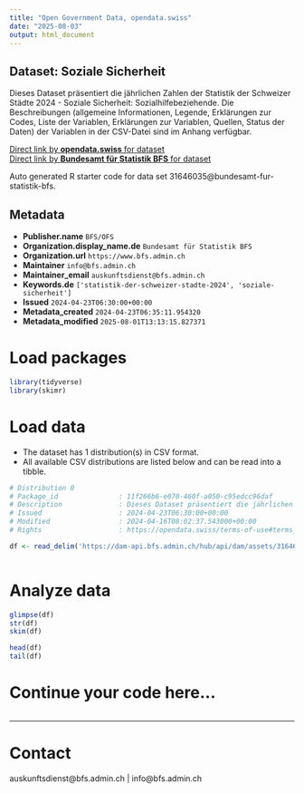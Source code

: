 ```yaml
---
title: "Open Government Data, opendata.swiss"
date: "2025-08-03"
output: html_document
---
```


## Dataset: Soziale Sicherheit

Dieses Dataset präsentiert die jährlichen Zahlen der Statistik der Schweizer Städte 2024 - Soziale Sicherheit: Sozialhilfebeziehende. Die Beschreibungen (allgemeine Informationen, Legende, Erklärungen zur Codes, Liste der Variablen, Erklärungen zur Variablen, Quellen, Status der Daten) der Variablen in der CSV-Datei sind im Anhang verfügbar.

[Direct link by **opendata.swiss** for dataset](https://opendata.swiss/de/dataset/soziale-sicherheit1)<br>
[Direct link by **Bundesamt für Statistik BFS** for dataset](https://www.bfs.admin.ch/asset/de/ts-b-ssv-08-2024)

Auto generated R starter code for data set 31646035@bundesamt-fur-statistik-bfs.

## Metadata

- **Publisher.name** `BFS/OFS`
- **Organization.display_name.de** `Bundesamt für Statistik BFS`
- **Organization.url** `https://www.bfs.admin.ch`
- **Maintainer** `info@bfs.admin.ch`
- **Maintainer_email** `auskunftsdienst@bfs.admin.ch`
- **Keywords.de** `['statistik-der-schweizer-stadte-2024', 'soziale-sicherheit']`
- **Issued** `2024-04-23T06:30:00+00:00`
- **Metadata_created** `2024-04-23T06:35:11.954320`
- **Metadata_modified** `2025-08-01T13:13:15.827371`


# Load packages

```r

library(tidyverse)
library(skimr)

```

# Load data

-   The dataset has 1 distribution(s) in CSV format.
-   All available CSV distributions are listed below and can be read into a tibble.

```r

# Distribution 0
# Package_id               : 11f266b6-e070-460f-a050-c95edcc96daf
# Description              : Dieses Dataset präsentiert die jährlichen Zahlen der Statistik der Schweizer Städte 2024 - Soziale Sicherheit: Sozialhilfebeziehende. Die Beschreibungen (allgemeine Informationen, Legende, Erklärungen zur Codes, Liste der Variablen, Erklärungen zur Variablen, Quellen, Status der Daten) der Variablen in der CSV-Datei sind im Anhang verfügbar.
# Issued                   : 2024-04-23T06:30:00+00:00
# Modified                 : 2024-04-16T08:02:37.543000+00:00
# Rights                   : https://opendata.swiss/terms-of-use#terms_by_ask

df <- read_delim('https://dam-api.bfs.admin.ch/hub/api/dam/assets/31646037/master')



```

# Analyze data

```r

glimpse(df)
str(df)
skim(df)

head(df)
tail(df)

```

# Continue your code here...

```r

```

------------------------------------------------------------------------

# Contact

auskunftsdienst@bfs.admin.ch | info@bfs.admin.ch
